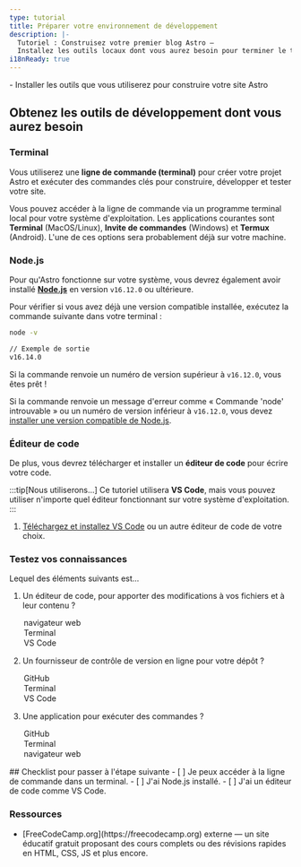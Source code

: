 ```yaml
---
type: tutorial
title: Préparer votre environnement de développement
description: |-
  Tutoriel : Construisez votre premier blog Astro —
  Installez les outils locaux dont vous aurez besoin pour terminer le tutoriel
i18nReady: true
---
```




<PreCheck>
  - Installer les outils que vous utiliserez pour construire votre site Astro
</PreCheck>

## Obtenez les outils de développement dont vous aurez besoin

### Terminal

Vous utiliserez une **ligne de commande (terminal)** pour créer votre projet Astro et exécuter des commandes clés pour construire, développer et tester votre site.

Vous pouvez accéder à la ligne de commande via un programme terminal local pour votre système d'exploitation. Les applications courantes sont **Terminal** (MacOS/Linux), **Invite de commandes** (Windows) et **Termux** (Android). L'une de ces options sera probablement déjà sur votre machine.

### Node.js

Pour qu'Astro fonctionne sur votre système, vous devrez également avoir installé [**Node.js**](https://nodejs.org/fr/) en version `v16.12.0` ou ultérieure.

Pour vérifier si vous avez déjà une version compatible installée, exécutez la commande suivante dans votre terminal :

```sh
node -v

// Exemple de sortie
v16.14.0
```

Si la commande renvoie un numéro de version supérieur à `v16.12.0`, vous êtes prêt !

Si la commande renvoie un message d'erreur comme « Commande 'node' introuvable » ou un numéro de version inférieur à `v16.12.0`, vous devez [installer une version compatible de Node.js](https://docs.npmjs.com/downloading-and-installing-node-js-and-npm).

### Éditeur de code

De plus, vous devrez télécharger et installer un **éditeur de code** pour écrire votre code.

:::tip[Nous utiliserons...]
Ce tutoriel utilisera **VS Code**, mais vous pouvez utiliser n'importe quel éditeur fonctionnant sur votre système d'exploitation.
:::

1. [Téléchargez et installez VS Code](https://code.visualstudio.com/#alt-downloads) ou un autre éditeur de code de votre choix.




<Box icon="question-mark">

### Testez vos connaissances

Lequel des éléments suivants est...
1. Un éditeur de code, pour apporter des modifications à vos fichiers et à leur contenu ?

    <MultipleChoice>
      <Option>
        navigateur web
      </Option>
      <Option>
        Terminal
      </Option>
      <Option isCorrect>
        VS Code
      </Option>
    </MultipleChoice>

2. Un fournisseur de contrôle de version en ligne pour votre dépôt ?

    <MultipleChoice>
      <Option isCorrect>
        GitHub
      </Option>
      <Option>
        Terminal
      </Option>
      <Option>
        VS Code
      </Option>
    </MultipleChoice>

3. Une application pour exécuter des commandes ?
    <MultipleChoice>
      <Option>
        GitHub
      </Option>
      <Option isCorrect>
        Terminal
      </Option>
      <Option>
        navigateur web
      </Option>
    </MultipleChoice>

</Box>

<Box icon="check-list">
## Checklist pour passer à l'étape suivante

<Checklist>
- [ ] Je peux accéder à la ligne de commande dans un terminal.
- [ ] J'ai Node.js installé.
- [ ] J'ai un éditeur de code comme VS Code.
</Checklist>
</Box>


### Ressources

- <p>[FreeCodeCamp.org](https://freecodecamp.org) <Badge>externe</Badge> — un site éducatif gratuit proposant des cours complets ou des révisions rapides en HTML, CSS, JS et plus encore.</p>
